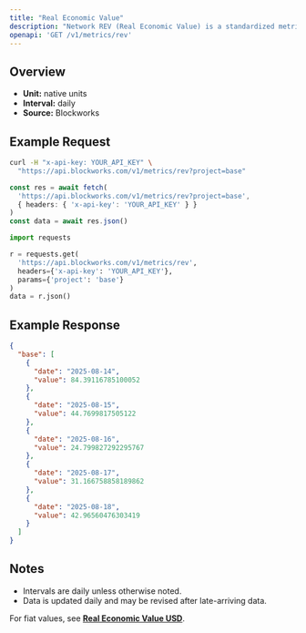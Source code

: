 ```yaml
---
title: "Real Economic Value"
description: "Network REV (Real Economic Value) is a standardized metric that tracks blockchain value accrual generated by user activity. REV consists of both in-protocol transaction fees and out-of-protocol tips that users pay for transaction execution, so it measures the monetary demand to transact onchain."
openapi: 'GET /v1/metrics/rev'
---
```


## Overview

- **Unit:** native units
- **Interval:** daily
- **Source:** Blockworks

## Example Request

<CodeGroup>

```bash cURL
curl -H "x-api-key: YOUR_API_KEY" \
  "https://api.blockworks.com/v1/metrics/rev?project=base"
```

```typescript TypeScript
const res = await fetch(
  'https://api.blockworks.com/v1/metrics/rev?project=base',
  { headers: { 'x-api-key': 'YOUR_API_KEY' } }
)
const data = await res.json()
```

```python Python
import requests

r = requests.get(
  'https://api.blockworks.com/v1/metrics/rev',
  headers={'x-api-key': 'YOUR_API_KEY'},
  params={'project': 'base'}
)
data = r.json()
```

</CodeGroup>

## Example Response

```json
{
  "base": [
    {
      "date": "2025-08-14",
      "value": 84.39116785100052
    },
    {
      "date": "2025-08-15",
      "value": 44.7699817505122
    },
    {
      "date": "2025-08-16",
      "value": 24.799827292295767
    },
    {
      "date": "2025-08-17",
      "value": 31.166758858189862
    },
    {
      "date": "2025-08-18",
      "value": 42.96560476303419
    }
  ]
}
```

## Notes
- Intervals are daily unless otherwise noted.
- Data is updated daily and may be revised after late-arriving data.


<Note>For fiat values, see **[Real Economic Value USD](./rev-usd)**.</Note>